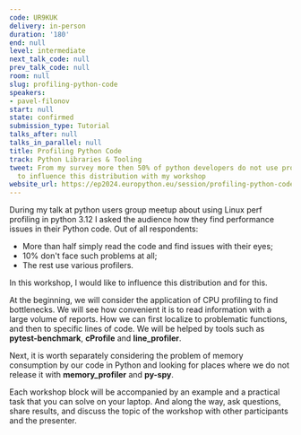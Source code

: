 ```yaml
---
code: UR9KUK
delivery: in-person
duration: '180'
end: null
level: intermediate
next_talk_code: null
prev_talk_code: null
room: null
slug: profiling-python-code
speakers:
- pavel-filonov
start: null
state: confirmed
submission_type: Tutorial
talks_after: null
talks_in_parallel: null
title: Profiling Python Code
track: Python Libraries & Tooling
tweet: From my survey more then 50% of python developers do not use profiling. I want
  to influence this distribution with my workshop
website_url: https://ep2024.europython.eu/session/profiling-python-code
---
```


During my talk at python users group meetup about using Linux perf profiling in python 3.12 I asked the audience how they find performance issues in their Python code. Out of all respondents:
 * More than half simply read the code and find issues with their eyes;
 * 10% don't face such problems at all;
 * The rest use various profilers.

In this workshop, I would like to influence this distribution and for this.

At the beginning, we will consider the application of CPU profiling to find bottlenecks. We will see how convenient it is to read information with a large volume of reports. How we can first localize to problematic functions, and then to specific lines of code. We will be helped by tools such as **pytest-benchmark**, **cProfile** and **line_profiler**.

Next, it is worth separately considering the problem of memory consumption by our code in Python and looking for places where we do not release it with **memory_profiler** and **py-spy**.

Each workshop block will be accompanied by an example and a practical task that you can solve on your laptop. And along the way, ask questions, share results, and discuss the topic of the workshop with other participants and the presenter.
